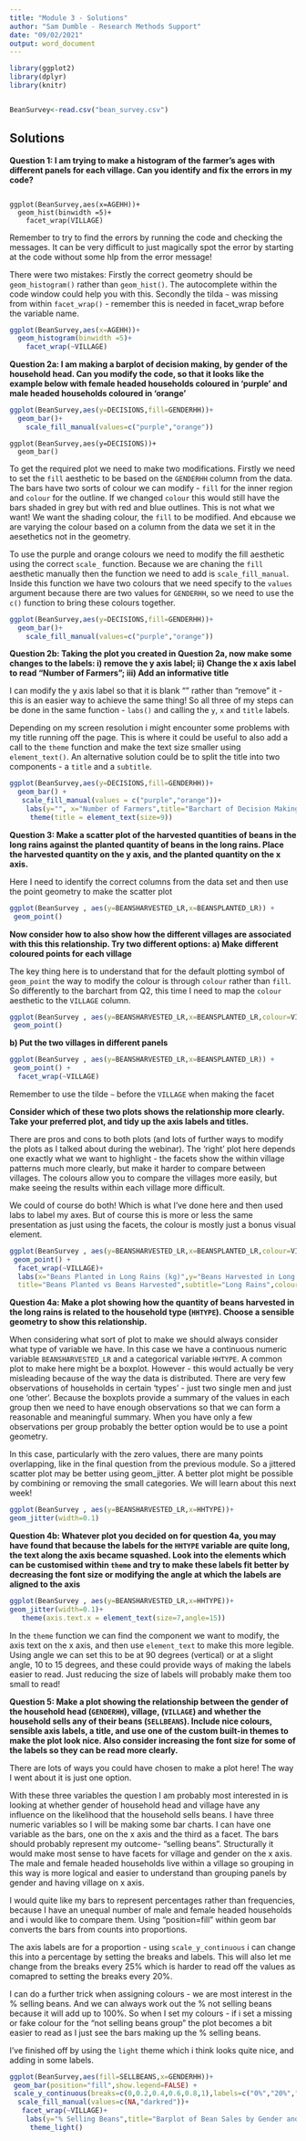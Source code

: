 ```yaml
---
title: "Module 3 - Solutions"
author: "Sam Dumble - Research Methods Support"
date: "09/02/2021"
output: word_document
---
```


```r

library(ggplot2)
library(dplyr)
library(knitr)


BeanSurvey<-read.csv("bean_survey.csv")


```


## Solutions


**Question 1: I am trying to make a histogram of the farmer's ages with different panels for each village. Can you identify and fix the errors in my code?**
```

ggplot(BeanSurvey,aes(x=AGEHH))+
  geom_hist(binwidth =5)+
    facet_wrap(VILLAGE)

```

Remember to try to find the errors by running the code and checking the messages. It can be very difficult to just magically spot the error by starting at the code without some hlp from the error message!

There were two mistakes:
Firstly the correct geometry should be `geom_histogram()` rather than `geom_hist()`. The autocomplete within the code window could help you with this.
Secondly the tilda `~` was missing from within `facet_wrap()` - remember this is needed in facet_wrap before the variable name.

```r
ggplot(BeanSurvey,aes(x=AGEHH))+
  geom_histogram(binwidth =5)+
    facet_wrap(~VILLAGE)
```




**Question 2a: I am making a barplot of decision making, by gender of the household head. Can you modify the code, so that it looks like the example below with female headed households coloured in 'purple' and male headed households coloured in 'orange'**

```r

ggplot(BeanSurvey,aes(y=DECISIONS,fill=GENDERHH))+
  geom_bar()+
    scale_fill_manual(values=c("purple","orange"))

```

```
ggplot(BeanSurvey,aes(y=DECISIONS))+
  geom_bar()

```

To get the required plot we need to make two modifications. Firstly we need to set the `fill` aesthetic to be based on the `GENDERHH` column from the data. The bars have two sorts of colour we can modify - `fill` for the inner region and `colour` for the outline. If we changed `colour` this would still have the bars shaded in grey but with red and blue outlines. This is not what we want! We want the shading colour, the `fill` to be modified. And ebcause we are varying the colour based on a column from the data we set it in the aesethetics not in the geometry.

To use the purple and orange colours we need to modify the fill aesthetic using the correct `scale_` function. Because we are chaning the `fill` aesthetic manually then the function we need to add is `scale_fill_manual`. Inside this function we have two colours that we need specify to the `values` argument because there are two values for `GENDERHH`, so we need to use the `c()` function to bring these colours together.



```r

ggplot(BeanSurvey,aes(y=DECISIONS,fill=GENDERHH))+
  geom_bar()+
    scale_fill_manual(values=c("purple","orange"))

```


**Question 2b: Taking the plot you created in Question 2a, now make some changes to the labels: i) remove the y axis label; ii) Change the x axis label to read "Number of Farmers"; iii) Add an informative title**

I can modify the y axis label so that it is blank "" rather than "remove" it - this is an easier way to achieve the same thing! So all three of my steps can be done in the same function - `labs()` and calling the `y`, `x` and `title` labels.

Depending on my screen resolution i might encounter some problems with my title running off the page. This is where it could be useful to also add a call to the `theme` function and make the text size smaller using `element_text()`. An alternative solution could be to split the title into two components - a `title` and a `subtitle`.

```r
ggplot(BeanSurvey,aes(y=DECISIONS,fill=GENDERHH))+
  geom_bar() +
   scale_fill_manual(values = c("purple","orange"))+
    labs(y="", x="Number of Farmers",title="Barchart of Decision Making by Gender of Head") +
     theme(title = element_text(size=9))

```


**Question 3: Make a scatter plot of the harvested quantities of beans in the long rains against the planted quantity of beans in the long rains. Place the harvested quantity on the y axis, and the planted quantity on the x axis.**

Here I need to identify the correct columns from the data set and then use the point geometry to make the scatter plot

```r
ggplot(BeanSurvey , aes(y=BEANSHARVESTED_LR,x=BEANSPLANTED_LR)) +
 geom_point() 

```

**Now consider how to also show how the different villages are associated with this this relationship. 
Try two different options:
a) Make different coloured points for each village**

The key thing here is to understand that for the default plotting symbol of `geom_point` the way to modify the colour is through `colour` rather than `fill`. So differently to the barchart from Q2, this time I need to map the `colour` aesthetic to the `VILLAGE` column.


```r

ggplot(BeanSurvey , aes(y=BEANSHARVESTED_LR,x=BEANSPLANTED_LR,colour=VILLAGE)) +
 geom_point() 


```

**b) Put the two villages in different panels**

```r
ggplot(BeanSurvey , aes(y=BEANSHARVESTED_LR,x=BEANSPLANTED_LR)) +
 geom_point() +
  facet_wrap(~VILLAGE)


```

Remember to use the tilde `~` before the `VILLAGE` when making the facet


**Consider which of these two plots shows the relationship more clearly. Take your preferred plot, and tidy up the axis labels and titles.**

There are pros and cons to both plots (and lots of further ways to modify the plots as I talked about during the webinar).
The 'right' plot here depends one exactly what we want to highlight - the facets show the within village patterns much more clearly, but make it harder to compare between villages. The colours allow you to compare the villages more easily, but make seeing the results within each village more difficult. 

We could of course do both! Which is what I've done here and then used labs to label my axes. But of course this is more or less the same presentation as just using the facets, the colour is mostly just a bonus visual element.

```r
ggplot(BeanSurvey , aes(y=BEANSHARVESTED_LR,x=BEANSPLANTED_LR,colour=VILLAGE)) +
 geom_point() +
  facet_wrap(~VILLAGE)+
  labs(x="Beans Planted in Long Rains (kg)",y="Beans Harvested in Long Rains (kg)",
  title="Beans Planted vs Beans Harvested",subtitle="Long Rains",colour="Village")


```


**Question 4a: Make a plot showing how the quantity of beans harvested in the long rains is related to the household type (`HHTYPE`). Choose a sensible geometry to show this relationship.**


When considering what sort of plot to make we should always consider what type of variable we have. In this case we have a continuous numeric variable  `BEANSHARVESTED_LR` and a categorical variable `HHTYPE`. A common plot to make here might be a boxplot. However - this would actually be very misleading because of the way the data is distributed. There are very few observations of households in certain 'types' - just two single men and just one 'other'. Because the boxplots provide a summary of the values in each group then we need to have enough observations so that we can form a reasonable and meaningful summary. When you have only a few observations per group probably the better option would be to use a point geometry.

In this case, particularly with the zero values, there are many points overlapping, like in the final question from the previous module. So a jittered scatter plot may be better using geom_jitter.
A better plot might be possible by combining or removing the small categories. We will learn about this next week!


```r
ggplot(BeanSurvey , aes(y=BEANSHARVESTED_LR,x=HHTYPE))+
geom_jitter(width=0.1)

```

**Question 4b: Whatever plot you decided on for question 4a, you may have found that because the labels for the `HHTYPE` variable are quite long, the text along the axis became squashed. Look into the elements which can be customised within `theme` and try to make these labels fit better by decreasing the font size or modifying the angle at which the labels are aligned to the axis**
```r
ggplot(BeanSurvey , aes(y=BEANSHARVESTED_LR,x=HHTYPE))+
geom_jitter(width=0.1)+
   theme(axis.text.x = element_text(size=7,angle=15))

```

In the `theme` function we can find the component we want to modify, the axis text on the x axis, and then use `element_text` to make this more legible. Using angle we can set this to be at 90 degrees (vertical) or at a slight angle, 10 to 15 degrees, and these could provide ways of making the labels easier to read. Just reducing the size of labels will probably make them too small to read!


**Question 5: Make a plot showing the relationship between the gender of the household head (`GENDERHH`), village, (`VILLAGE`) and whether the household sells any of their beans (`SELLBEANS`). Include nice colours, sensible axis labels, a title, and use one of the custom built-in themes to make the plot look nice. Also consider increasing the font size for some of the labels so they can be read more clearly.**

There are lots of ways you could have chosen to make a plot here! The way I went about it is just one option.

With these three variables the question I am probably most interested in is looking at whether gender of household head and village have any influence on the likelihood that the household sells beans.
I have three numeric variables so I will be making some bar charts. I can have one variable as the bars, one on the x axis and the third as a facet. The bars should probably represent my outcome-  "selling beans". Structurally it would make most sense to have facets for village and gender on the x axis. The male and female headed households live within a village so grouping in this way is more logical and easier to understand than grouping panels by gender and having village on x axis.

I would quite like my bars to represent percentages rather than frequencies, because I have an unequal number of male and female headed households and i would like to compare them. Using "position=fill" within geom bar converts the bars from counts into proportions.

The axis labels are for a proportion - using `scale_y_continuous` i can change this into a percentage by setting the breaks and labels. This will also let me change from the breaks every 25% which is harder to read off the values as comapred to setting the breaks every 20%.


I can do a further trick when assigning colours - we are most interest in the % selling beans. And we can always work out the % not selling beans because it will add up to 100%. So when I set my colours - if i set a missing or fake colour for the "not selling beans group" the plot becomes a bit easier to read as I just see the bars making up the % selling beans. 

I've finished off by using the `light` theme which i think looks quite nice, and adding in some labels.

```r

ggplot(BeanSurvey,aes(fill=SELLBEANS,x=GENDERHH))+
 geom_bar(position="fill",show.legend=FALSE) +
 scale_y_continuous(breaks=c(0,0.2,0.4,0.6,0.8,1),labels=c("0%","20%","40%","60%","80%","100%"))+
  scale_fill_manual(values=c(NA,"darkred"))+
   facet_wrap(~VILLAGE)+
    labs(y="% Selling Beans",title="Barplot of Bean Sales by Gender and Village",x="Gender")+
     theme_light()


```

